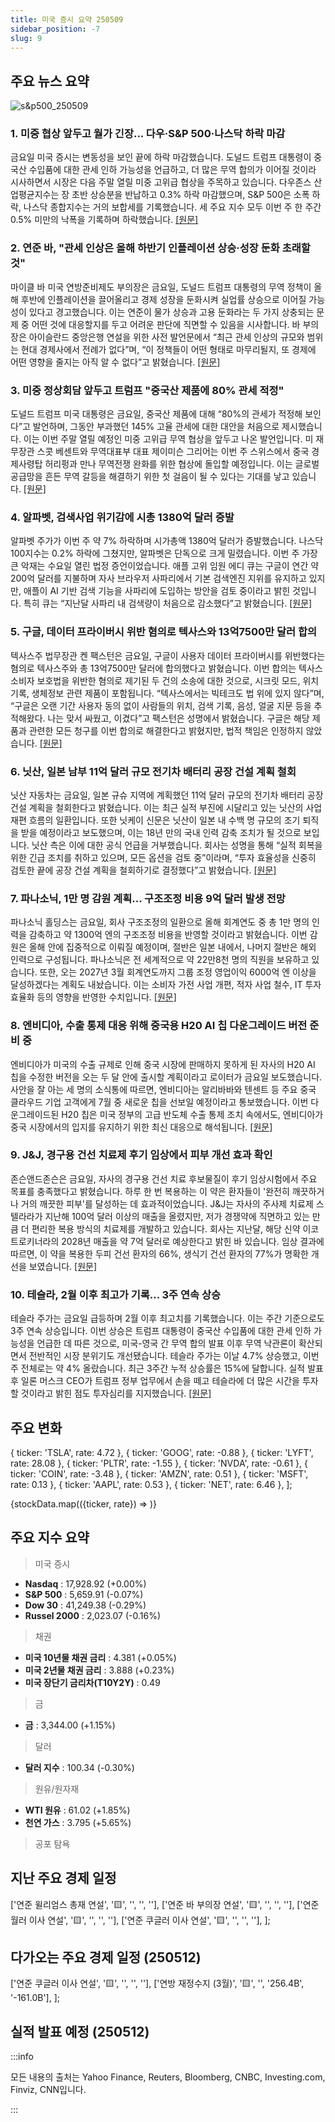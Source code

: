 ```yaml
---
title: 미국 증시 요약 250509
sidebar_position: -7
slug: 9
---
```


## 주요 뉴스 요약

![s&p500_250509](/map/250509.png)

### 1. **미중 협상 앞두고 월가 긴장... 다우·S&P 500·나스닥 하락 마감**

금요일 미국 증시는 변동성을 보인 끝에 하락 마감했습니다. 도널드 트럼프 대통령이 중국산 수입품에 대한 관세 인하 가능성을 언급하고, 더 많은 무역 합의가 이어질 것이라 시사하면서 시장은 다음 주말 열릴 미중 고위급 협상을 주목하고 있습니다. 다우존스 산업평균지수는 장 초반 상승분을 반납하고 0.3% 하락 마감했으며, S&P 500은 소폭 하락, 나스닥 종합지수는 거의 보합세를 기록했습니다. 세 주요 지수 모두 이번 주 한 주간 0.5% 미만의 낙폭을 기록하며 하락했습니다. [[원문]](https://finance.yahoo.com/news/live/stock-market-today-dow-sp-500-nasdaq-end-volatile-week-lower-as-wall-street-braces-for-us-china-talks-200019147.html)

### 2. **연준 바, "관세 인상은 올해 하반기 인플레이션 상승·성장 둔화 초래할 것"**

마이클 바 미국 연방준비제도 부의장은 금요일, 도널드 트럼프 대통령의 무역 정책이 올해 후반에 인플레이션을 끌어올리고 경제 성장을 둔화시켜 실업률 상승으로 이어질 가능성이 있다고 경고했습니다. 이는 연준이 물가 상승과 고용 둔화라는 두 가지 상충되는 문제 중 어떤 것에 대응할지를 두고 어려운 판단에 직면할 수 있음을 시사합니다. 바 부의장은 아이슬란드 중앙은행 연설을 위한 사전 발언문에서 “최근 관세 인상의 규모와 범위는 현대 경제사에서 전례가 없다”며, “이 정책들이 어떤 형태로 마무리될지, 또 경제에 어떤 영향을 줄지는 아직 알 수 없다”고 밝혔습니다. [[원문]](https://www.reuters.com/world/us/feds-barr-tariffs-boost-inflation-slow-growth-later-this-year-2025-05-09/)

### 3. **미중 정상회담 앞두고 트럼프 "중국산 제품에 80% 관세 적정"**

도널드 트럼프 미국 대통령은 금요일, 중국산 제품에 대해 “80%의 관세가 적정해 보인다”고 발언하며, 그동안 부과했던 145% 고율 관세에 대한 대안을 처음으로 제시했습니다. 이는 이번 주말 열릴 예정인 미중 고위급 무역 협상을 앞두고 나온 발언입니다. 미 재무장관 스콧 베센트와 무역대표부 대표 제이미슨 그리어는 이번 주 스위스에서 중국 경제사령탑 허리펑과 만나 무역전쟁 완화를 위한 협상에 돌입할 예정입니다. 이는 글로벌 공급망을 흔든 무역 갈등을 해결하기 위한 첫 걸음이 될 수 있다는 기대를 낳고 있습니다. [[원문]](https://www.reuters.com/world/trump-says-80-tariff-chinese-goods-seems-right-should-open-up-its-market-us-2025-05-09/)

### 4. **알파벳, 검색사업 위기감에 시총 1380억 달러 증발**

알파벳 주가가 이번 주 약 7% 하락하며 시가총액 1380억 달러가 증발했습니다. 나스닥 100지수는 0.2% 하락에 그쳤지만, 알파벳은 단독으로 크게 밀렸습니다. 이번 주 가장 큰 악재는 수요일 열린 법정 증언이었습니다. 애플 고위 임원 에디 큐는 구글이 연간 약 200억 달러를 지불하며 자사 브라우저 사파리에서 기본 검색엔진 지위를 유지하고 있지만, 애플이 AI 기반 검색 기능을 사파리에 도입하는 방안을 검토 중이라고 밝힌 것입니다. 특히 큐는 “지난달 사파리 내 검색량이 처음으로 감소했다”고 밝혔습니다. [[원문]](https://finance.yahoo.com/news/alphabet-shares-138-billion-blow-202310728.html)

### 5. **구글, 데이터 프라이버시 위반 혐의로 텍사스와 13억7500만 달러 합의**

텍사스주 법무장관 켄 팩스턴은 금요일, 구글이 사용자 데이터 프라이버시를 위반했다는 혐의로 텍사스주와 총 13억7500만 달러에 합의했다고 밝혔습니다. 이번 합의는 텍사스 소비자 보호법을 위반한 혐의로 제기된 두 건의 소송에 대한 것으로, 시크릿 모드, 위치 기록, 생체정보 관련 제품이 포함됩니다. “텍사스에서는 빅테크도 법 위에 있지 않다”며, “구글은 오랜 기간 사용자 동의 없이 사람들의 위치, 검색 기록, 음성, 얼굴 지문 등을 추적해왔다. 나는 맞서 싸웠고, 이겼다”고 팩스턴은 성명에서 밝혔습니다. 구글은 해당 제품과 관련한 모든 청구를 이번 합의로 해결한다고 밝혔지만, 법적 책임은 인정하지 않았습니다. [[원문]](https://finance.yahoo.com/news/texas-says-secures-1-38-224921998.html)

### 6. **닛산, 일본 남부 11억 달러 규모 전기차 배터리 공장 건설 계획 철회**

닛산 자동차는 금요일, 일본 규슈 지역에 계획했던 11억 달러 규모의 전기차 배터리 공장 건설 계획을 철회한다고 밝혔습니다. 이는 최근 실적 부진에 시달리고 있는 닛산의 사업 재편 흐름의 일환입니다. 또한 닛케이 신문은 닛산이 일본 내 수백 명 규모의 조기 퇴직을 받을 예정이라고 보도했으며, 이는 18년 만의 국내 인력 감축 조치가 될 것으로 보입니다. 닛산 측은 이에 대한 공식 언급을 거부했습니다. 회사는 성명을 통해 “실적 회복을 위한 긴급 조치를 취하고 있으며, 모든 옵션을 검토 중”이라며, “투자 효율성을 신중히 검토한 끝에 공장 건설 계획을 철회하기로 결정했다”고 밝혔습니다. [[원문]](https://www.reuters.com/en/nissan-abandons-plan-ev-battery-plant-southern-japan-nikkei-reports-2025-05-09/)

### 7. **파나소닉, 1만 명 감원 계획... 구조조정 비용 9억 달러 발생 전망**

파나소닉 홀딩스는 금요일, 회사 구조조정의 일환으로 올해 회계연도 중 총 1만 명의 인력을 감축하고 약 1300억 엔의 구조조정 비용을 반영할 것이라고 밝혔습니다. 이번 감원은 올해 안에 집중적으로 이뤄질 예정이며, 절반은 일본 내에서, 나머지 절반은 해외 인력으로 구성됩니다. 파나소닉은 전 세계적으로 약 22만8천 명의 직원을 보유하고 있습니다. 또한, 오는 2027년 3월 회계연도까지 그룹 조정 영업이익 6000억 엔 이상을 달성하겠다는 계획도 내놨습니다. 이는 소비자 가전 사업 개편, 적자 사업 철수, IT 투자 효율화 등의 영향을 반영한 수치입니다. [[원문]](https://www.reuters.com/markets/asia/panasonic-expects-battery-units-annual-profit-soar-39-2025-05-09/)

### 8. **엔비디아, 수출 통제 대응 위해 중국용 H20 AI 칩 다운그레이드 버전 준비 중**

엔비디아가 미국의 수출 규제로 인해 중국 시장에 판매하지 못하게 된 자사의 H20 AI 칩을 수정한 버전을 오는 두 달 안에 출시할 계획이라고 로이터가 금요일 보도했습니다. 사안을 잘 아는 세 명의 소식통에 따르면, 엔비디아는 알리바바와 텐센트 등 주요 중국 클라우드 기업 고객에게 7월 중 새로운 칩을 선보일 예정이라고 통보했습니다. 이번 다운그레이드된 H20 칩은 미국 정부의 고급 반도체 수출 통제 조치 속에서도, 엔비디아가 중국 시장에서의 입지를 유지하기 위한 최신 대응으로 해석됩니다. [[원문]](https://www.reuters.com/world/china/nvidia-modifies-h20-chip-china-overcome-us-export-controls-sources-say-2025-05-09/)

### 9. **J&J, 경구용 건선 치료제 후기 임상에서 피부 개선 효과 확인**

존슨앤드존슨은 금요일, 자사의 경구용 건선 치료 후보물질이 후기 임상시험에서 주요 목표를 충족했다고 밝혔습니다. 하루 한 번 복용하는 이 약은 환자들이 '완전히 깨끗하거나 거의 깨끗한 피부'를 달성하는 데 효과적이었습니다. J&J는 자사의 주사제 치료제 스텔라라가 지난해 100억 달러 이상의 매출을 올렸지만, 저가 경쟁약에 직면하고 있는 만큼 더 편리한 복용 방식의 치료제를 개발하고 있습니다. 회사는 지난달, 해당 신약 이코트로키너라의 2028년 매출을 약 7억 달러로 예상한다고 밝힌 바 있습니다. 임상 결과에 따르면, 이 약을 복용한 두피 건선 환자의 66%, 생식기 건선 환자의 77%가 명확한 개선을 보였습니다. [[원문]](https://www.reuters.com/business/healthcare-pharmaceuticals/jjs-skin-disease-drug-meets-main-goal-late-stage-study-2025-05-09/)

### 10. **테슬라, 2월 이후 최고가 기록... 3주 연속 상승**

테슬라 주가는 금요일 급등하며 2월 이후 최고치를 기록했습니다. 이는 주간 기준으로도 3주 연속 상승입니다. 이번 상승은 트럼프 대통령이 중국산 수입품에 대한 관세 인하 가능성을 언급한 데 따른 것으로, 미국-영국 간 무역 합의 발표 이후 무역 낙관론이 확산되면서 전반적인 시장 분위기도 개선됐습니다. 테슬라 주가는 이날 4.7% 상승했고, 이번 주 전체로는 약 4% 올랐습니다. 최근 3주간 누적 상승률은 15%에 달합니다. 실적 발표 후 일론 머스크 CEO가 트럼프 정부 업무에서 손을 떼고 테슬라에 더 많은 시간을 투자할 것이라고 밝힌 점도 투자심리를 지지했습니다. [[원문]](https://finance.yahoo.com/news/tesla-stock-jumps-to-highest-levels-since-february-notching-3rd-straight-week-of-gains-200506133.html)

## 주요 변화

  { ticker: 'TSLA', rate: 4.72 },
  { ticker: 'GOOG', rate: -0.88 },
  { ticker: 'LYFT', rate: 28.08 },
  { ticker: 'PLTR', rate: -1.55 },
  { ticker: 'NVDA', rate: -0.61 },
  { ticker: 'COIN', rate: -3.48 },
  { ticker: 'AMZN', rate: 0.51 },
  { ticker: 'MSFT', rate: 0.13 },
  { ticker: 'AAPL', rate: 0.53 },
  { ticker: 'NET', rate: 6.46 },
];

{stockData.map(({ticker, rate}) => <StockCardMini key={ticker} ticker={ticker} rate={rate}></StockCardMini>)}

## 주요 지수 요약

> 미국 증시

- **Nasdaq** : 17,928.92 (+0.00%)
- **S&P 500** : 5,659.91 (-0.07%)
- **Dow 30** : 41,249.38 (-0.29%)
- **Russel 2000** : 2,023.07 (-0.16%)

> 채권

- **미국 10년물 채권 금리** : 4.381 (+0.05%)
- **미국 2년물 채권 금리** : 3.888 (+0.23%)
- **미국 장단기 금리차(T10Y2Y)** : 0.49

> 금

- **금** : 3,344.00 (+1.15%)

> 달러

- **달러 지수** : 100.34 (-0.30%)

> 원유/원자재

- **WTI 원유** : 61.02 (+1.85%)
- **천연 가스** : 3.795 (+5.65%)

> 공포 탐욕

<FearAndGreed fearAndGreedIndex={62} vix={21.9} vixRate={-2.58} />

## 지난 주요 경제 일정

  ['연준 윌리엄스 총재 연설', '🟨', '', '', ''],
  ['연준 바 부의장 연설', '🟨', '', '', ''],
  ['연준 월러 이사 연설', '🟨', '', '', ''],
  ['연준 쿠글러 이사 연설', '🟨', '', '', ''],
];

<EconomicCalendar data={eventsData} />

## 다가오는 주요 경제 일정 (250512)

  ['연준 쿠글러 이사 연설', '🟨', '', '', ''],
  ['연방 재정수지 (3월)', '🟨', '', '256.4B', '-161.0B'],
];

<EconomicCalendar data={nextEventsData} />

## 실적 발표 예정 (250512)



<EarningsBoard stocksBMO={stocksBMO} stocksAMC={stocksAMC} />

:::info

모든 내용의 출처는 Yahoo Finance, Reuters, Bloomberg, CNBC, Investing.com, Finviz, CNN입니다.

:::
